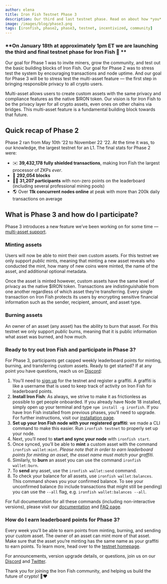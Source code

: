 ```yaml
---
author: elena
title: Iron Fish Testnet Phase 3
description: Our third and last testnet phase. Read on about how *you* can participate in Phase 3 today!
image: /images/blog/phase3.png
tags: [ironfish, phase2, phase3, testnet, incentivized, community]
---
```


### **On January 18th at approximately 1pm ET we are launching the third and final testnet phase for Iron Fish 🙌 **

Our goal for Phase 1 was to invite miners, grow the community, and test out the basic building blocks of Iron Fish. Our goal for Phase 2 was to stress test the system by encouraging transactions and node uptime. And our goal for Phase 3 will be to stress test the multi-asset feature — the first step in bringing responsible privacy to all crypto users.

Multi-asset allows users to create custom assets with the same privacy and compliance features as the native $IRON token. Our vision is for Iron Fish to be the privacy layer for all crypto assets, even ones on other chains via bridges. This multi-asset feature is a fundamental building block towards that future.

## Quick recap of Phase 2

Phase 2 ran from May 10th ‘22 to November 22 ‘22. At the time it was, to our knowledge, the largest testnet for an L1. The final stats for Phase 2 were:

- ✉️ **39,432,178 fully shielded transactions**, making Iron Fish the largest processor of ZKPs _ever_.
- 🧱 **292,054 blocks**
- 💁‍♀️ **31,207 participants** with non-zero points on the leaderboard (including several professional mining pools)
- 🌎 Over **11k concurrent nodes online** at peak with more than 200k daily transactions on average

## What is Phase 3 and how do I participate?

Phase 3 introduces a new feature we’ve been working on for some time — [multi-asset support](https://ironfish.network/blog/2023/01/13/multi-asset-phase3).

### Minting assets

Users will now be able to mint their own custom assets. For this testnet we only support _public_ mints, meaning that minting a new asset reveals who conducted the mint, how many of new coins were minted, the name of the asset, and additional optional metadata.

Once the asset is minted however, custom assets have the same level of privacy as the native $IRON token. Transactions are indistinguishable from one another regardless of which asset they’re transferring. Every single transaction on Iron Fish protects its users by encrypting sensitive financial information such as the sender, recipient, amount, and asset type.

### Burning assets

An owner of an asset (any asset) has the ability to burn that asset. For this testnet we only support _public_ burns, meaning that it is public information what asset was burned, and how much.

### Ready to try out Iron Fish and participate in Phase 3?

For Phase 3, participants get capped weekly leaderboard points for minting, burning, and transferring custom assets. Ready to get started? If at any point you have questions, reach us on [Discord](https://discord.ironfish.network):

1. You’ll need to [sign up](https://testnet.ironfish.network/about) for the testnet and register a graffiti. A graffiti is like a username that is used to keep track of activity on Iron Fish for leaderboard points.
2. **Install Iron Fish**: As always, we strive to make it as frictionless as possible to get people onboarded. If you already have Node 18 installed, simply open up your terminal and type `npm install -g ironfish`. If you have Iron Fish installed from previous phases, you’ll need to upgrade. For further instructions, visit our [installation page](https://ironfish.network/use/get-started/installation).
3. **Set up your Iron Fish node with your registered graffiti**: we made a CLI command to make this easier. Run `ironfish testnet` to properly set up your node.
4. Next, you’ll need to **start and sync your node** with `ironfish start`.
5. Once synced, you’ll be able to **mint** a custom asset with the command `ironfish wallet:mint`.
   _Please note that in order to earn leaderboard points for minting an asset, the asset name must match your graffiti._
6. Similarly, to **burn** an asset you can use the command `ironfish wallet:burn`.
7. To **send** any asset, use the `ironfish wallet:send` command.
8. To check your balance for all assets, use `ironfish wallet:balances`. This command shows you your confirmed balance. To see your unconfirmed balance (to include transactions that might still be pending) you can use the `--all` flag, e.g. `ironfish wallet:balances --all`.

For full documentation for all these commands (including non-interactive versions), please visit our [documentation](https://ironfish.network/docs/onboarding/iron-fish-tutorial) and [FAQ page](https://testnet.ironfish.network/faq).

### How do I earn leaderboard points for Phase 3?

Every week you’ll be able to earn points from minting, burning, and sending your custom asset. The owner of an asset can mint more of that asset. Make sure that the asset you’re minting has the same name as your graffiti to earn points. To learn more, head over to the [testnet homepage](https://testnet.ironfish.network/about).

For announcements, version upgrade details, or questions, join us on our [Discord](https://discord.ironfish.network) and [Twitter](https://twitter.com/ironfishcrypto).

Thank you for joining the Iron Fish community, and helping us build the future of crypto! 🙏❤️
